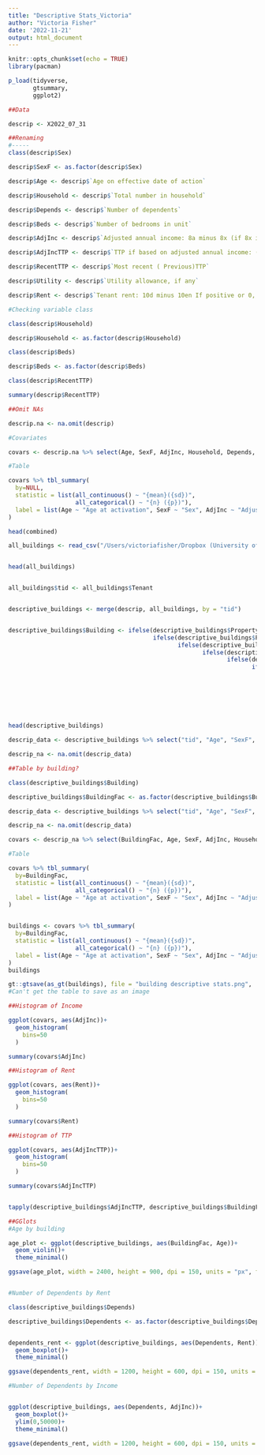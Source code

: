 ```yaml
---
title: "Descriptive Stats_Victoria"
author: "Victoria Fisher"
date: '2022-11-21'
output: html_document
---
```


```r
knitr::opts_chunk$set(echo = TRUE)
library(pacman)

p_load(tidyverse,
       gtsummary,
       ggplot2)

```

```r
##Data

descrip <- X2022_07_31

##Renaming
#-----
class(descrip$Sex)

descrip$SexF <- as.factor(descrip$Sex)

descrip$Age <- descrip$`Age on effective date of action`

descrip$Household <- descrip$`Total number in household`

descrip$Depends <- descrip$`Number of dependents`

descrip$Beds <- descrip$`Number of bedrooms in unit`

descrip$AdjInc <- descrip$`Adjusted annual income: 8a minus 8x (if 8x is larger, put 0)`

descrip$AdjIncTTP <- descrip$`TTP if based on adjusted annual income: (9d x 9e) / 100`

descrip$RecentTTP <- descrip$`Most recent ( Previous)TTP`

descrip$Utility <- descrip$`Utility allowance, if any`

descrip$Rent <- descrip$`Tenant rent: 10d minus 10en If positive or 0, put tenant rent If negative, credit tenant`
```


```r
#Checking variable class

class(descrip$Household)

descrip$Household <- as.factor(descrip$Household)

class(descrip$Beds)

descrip$Beds <- as.factor(descrip$Beds)

class(descrip$RecentTTP)

summary(descrip$RecentTTP)
```


```r
##Omit NAs

descrip.na <- na.omit(descrip)

```


```r
#Covariates

covars <- descrip.na %>% select(Age, SexF, AdjInc, Household, Depends, Beds, Rent, Utility, AdjIncTTP, RecentTTP)

#Table

covars %>% tbl_summary(
  by=NULL,
  statistic = list(all_continuous() ~ "{mean}({sd})",
                   all_categorical() ~ "{n} ({p})"),
  label = list(Age ~ "Age at activation", SexF ~ "Sex", AdjInc ~ "Adjusted Income", Household ~ "Number in household", Depends ~ "Number of dependents", Beds ~ "Number of bedrooms", Rent ~ "Tenant Rent", Utility ~ "Utility Allowance", AdjIncTTP ~ "TTP adjusted for income", RecentTTP ~ "Most recent TTP")
)

```

```r

head(combined)

all_buildings <- read_csv("/Users/victoriafisher/Dropbox (University of Michigan)/PovertySolution_2022/data/created_data/All_Households.csv")


head(all_buildings)


all_buildings$tid <- all_buildings$Tenant


descriptive_buildings <- merge(descrip, all_buildings, by = "tid")


descriptive_buildings$Building <- ifelse(descriptive_buildings$Property == "28alg-op", "Algonquin", 
                                         ifelse(descriptive_buildings$Property == "01bre-op", "Brewster",
                                                ifelse(descriptive_buildings$Property == "03dig-op", "Diggs", 
                                                       ifelse(descriptive_buildings$Property == "03for-op", "Forest Park",
                                                              ifelse(descriptive_buildings$Property == "29gre-op", "Greenbrooke",
                                                                     ifelse(descriptive_buildings$Property == "11riv-op", "Riverbend",
                                                                            ifelse(descriptive_buildings$Property == "14ssc-op", "Scattered Sites Central",
                                                                                   ifelse(descriptive_buildings$Property == "13sse-op", "Scattered Sites East", 
                                                                                          ifelse(descriptive_buildings$Property == "12ssw-op","Scattered Sites West", 
                                                                                                 ifelse(descriptive_buildings$Property == "15she-op", "Sheridan", 
                                                                                                        ifelse(descriptive_buildings$Property == "16smi-op", "Smith Homes",
                                                                                                               ifelse(descriptive_buildings$Property == "18war-op", "Warren West", ""))))))))))))
                                                                                                           
head(descriptive_buildings)

```
```r

descrip_data <- descriptive_buildings %>% select("tid", "Age", "SexF", "Household", "Depends", "Beds", "AdjInc", "AdjIncTTP", "RecentTTP", "Utility", "Rent", "Building")

descrip_na <- na.omit(descrip_data)

```


```r
##Table by building?

class(descriptive_buildings$Building)

descriptive_buildings$BuildingFac <- as.factor(descriptive_buildings$Building)

descrip_data <- descriptive_buildings %>% select("tid", "Age", "SexF", "Household", "Depends", "Beds", "AdjInc", "AdjIncTTP", "RecentTTP", "Utility", "Rent", "BuildingFac")

descrip_na <- na.omit(descrip_data)

covars <- descrip_na %>% select(BuildingFac, Age, SexF, AdjInc, Household, Depends, Beds, Rent, Utility, AdjIncTTP, RecentTTP)

#Table

covars %>% tbl_summary(
  by=BuildingFac,
  statistic = list(all_continuous() ~ "{mean}({sd})",
                   all_categorical() ~ "{n} ({p})"),
  label = list(Age ~ "Age at activation", SexF ~ "Sex", AdjInc ~ "Adjusted Income", Household ~ "Number in household", Depends ~ "Number of dependents", Beds ~ "Number of bedrooms", Rent ~ "Tenant Rent", Utility ~ "Utility Allowance", AdjIncTTP ~ "TTP adjusted for income", RecentTTP ~ "Most recent TTP")
)


buildings <- covars %>% tbl_summary(
  by=BuildingFac,
  statistic = list(all_continuous() ~ "{mean}({sd})",
                   all_categorical() ~ "{n} ({p})"),
  label = list(Age ~ "Age at activation", SexF ~ "Sex", AdjInc ~ "Adjusted Income", Household ~ "Number in household", Depends ~ "Number of dependents", Beds ~ "Number of bedrooms", Rent ~ "Tenant Rent", Utility ~ "Utility Allowance", AdjIncTTP ~ "TTP adjusted for income", RecentTTP ~ "Most recent TTP")
)
buildings

gt::gtsave(as_gt(buildings), file = "building descriptive stats.png",  path = "/Users/victoriafisher/Dropbox (University of Michigan)/PovertySolution_2022/code/Descriptive Statistics")
#Can't get the table to save as an image

```

```r
##Histogram of Income

ggplot(covars, aes(AdjInc))+
  geom_histogram(
    bins=50
  )

summary(covars$AdjInc)

##Histogram of Rent

ggplot(covars, aes(Rent))+
  geom_histogram(
    bins=50
  )

summary(covars$Rent)

##Histogram of TTP

ggplot(covars, aes(AdjIncTTP))+
  geom_histogram(
    bins=50
  )

summary(covars$AdjIncTTP)


tapply(descriptive_buildings$AdjIncTTP, descriptive_buildings$BuildingFac, summary)

```
```r
##GGlots
#Age by building

age_plot <- ggplot(descriptive_buildings, aes(BuildingFac, Age))+
  geom_violin()+
  theme_minimal()

ggsave(age_plot, width = 2400, height = 900, dpi = 150, units = "px", file = "/Users/victoriafisher/Dropbox (University of Michigan)/PovertySolution_2022/plots/age_plot.jpg")


#Number of Dependents by Rent

class(descriptive_buildings$Depends)

descriptive_buildings$Dependents <- as.factor(descriptive_buildings$Depends)


dependents_rent <- ggplot(descriptive_buildings, aes(Dependents, Rent))+
  geom_boxplot()+
  theme_minimal()

ggsave(dependents_rent, width = 1200, height = 600, dpi = 150, units = "px", file = "/Users/victoriafisher/Dropbox (University of Michigan)/PovertySolution_2022/plots/dep_rent.jpg")

#Number of Dependents by Income


ggplot(descriptive_buildings, aes(Dependents, AdjInc))+
  geom_boxplot()+
  ylim(0,50000)+
  theme_minimal()

ggsave(dependents_rent, width = 1200, height = 600, dpi = 150, units = "px", file = "/Users/victoriafisher/Dropbox (University of Michigan)/PovertySolution_2022/plots/dep_rent.jpg")
```

